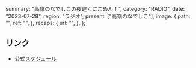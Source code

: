   summary: "高嶺のなでしこの夜遅くにごめん！",
  category: "RADIO",
  date: "2023-07-28",
  region: "ラジオ",
  present: ["高嶺のなでしこ"],
  image: {
    path: "",
    ref: "",
  },
  recaps: {
    url: "",
  },
};

## リンク

- [公式スケジュール](https://takanenonadeshiko.jp/?p=1009)
